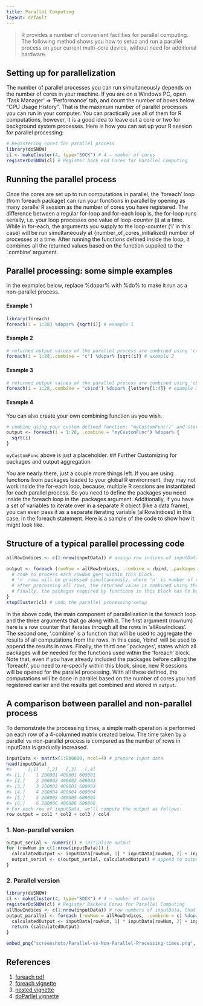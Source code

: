 ```yaml
---
title: Parallel Computing
layout: default
---
```

> R provides a number of convenient facilities for parallel computing. The following method shows you how to setup and run a parallel process on your current multi-core device, without need for additional hardware.

## Setting up for parallelization

The number of parallel processes you can run simultaneously depends on the number of cores in your machine. If you are on a Windows PC, open 'Task Manager' => ‘Performance’ tab, and count the number of boxes below "CPU Usage History". That is the maximum number of parallel processes you can run in your computer.
You can practically use all of them for R computations, however, it is a good idea to leave out a core or two for background system processes. Here is how you can set up your R session for parallel processing:

```r
# Registering cores for parallel process
library(doSNOW)
cl <- makeCluster(4, type="SOCK") # 4 – number of cores
registerDoSNOW(cl) # Register back end Cores for Parallel Computing
```

## Running the parallel process

Once the cores are set up to run computations in parallel, the ‘foreach’ loop (from foreach package) can run your functions in parallel by opening as many parallel R session as the number of cores you have registered. The difference between a regular for-loop and for-each loop is, the for-loop runs serially, i.e. your loop processes one value of loop-counter (i) at a time.
While in for-each, the arguments you supply to the loop-counter (‘i’ in this case) will be run simultaneously at {number_of_cores_initialised} number of processes at a time. After running the functions defined inside the loop, it combines all the returned values based on the function supplied to the ‘.combine‘ argument.

## Parallel processing: some simple examples

In the examples below, replace %dopar% with %do% to make it run as a non-parallel process.

#### Example 1
```r
library(foreach)
foreach(i = 1:28) %dopar% {sqrt(i)} # example 1
```

#### Example 2

```r
# returned output values of the parallel process are combined using 'c()' function
foreach(i = 1:28,.combine = "c") %dopar% {sqrt(i)} # example 2
```

#### Example 3

```r
# returned output values of the parallel process are combined using 'cbind()' function
foreach(i = 1:28,.combine = "cbind") %dopar% {letters[1:4]} # example 3 
```

#### Example 4

You can also create your own combining function as you wish.

```r
# combine using your custom defined function: "myCustomFunc()" and store in 'output' variable
output <- foreach(i = 1:28, .combine = "myCustomFunc") %dopar% {
  sqrt(i)
}
```


`myCustomFunc` above is just a placeholder.
## Further Customizing for packages and output aggregation

You are nearly there, just a couple more things left. If you are using functions from packages loaded to your global R environment, they may not work inside the for-each loop, because, multiple R sessions are instantiated for each parallel process. So you need to define the packages you need inside the foreach loop in the .packages argument.
Additionally, if you have a set of variables to iterate over in a separate R object (like a data frame), you can even pass it as a separate iterating variable (allRowIndices) in this case, in the foreach statement. Here is a sample of the code to show how it might look like.

## Structure of a typical parallel processing code

```r
allRowIndices <- c(1:nrow(inputData)) # assign row indices of inputData, that will be processed in parallel

output <- foreach (rowNum = allRowIndices, .combine = rbind, .packages = c("caret", "ggplot2", "Hmisc")) %dopar% {
  # code to process each rowNum goes within this block.
  # 'n' rows will be processed simultaneously, where 'n' is number of registered cores.
  # after processing all rows, the returned value is combined using the function defined in `.combine` argument `rbind` in this case. The output thus aggregated is stored in output variable.
  # Finally, the packages required by functions in this block has to be mentioned within .packages argument.
}
stopCluster(cl) # undo the parallel processing setup
```

In the above code, the main component of parallelisation is the foreach loop and the three arguments that go along with it. The first argument (rownum) here is a row counter that iterates through all the rows in ‘allRowIndices’. The second one, ‘.combine’ is a function that will be used to aggregate the results of all computations from the rows. In this case, ‘rbind’ will be used to append the results in rows. Finally, the third one ‘.packages’, states which all packages will be needed for the functions used within the ‘foreach’ block. Note that, even if you have already included the packages before calling the ‘foreach’, you need to re-specify within this block, since, new R sessions will be opened for the parallel processing.
With all these defined, the computations will be done in parallel based on the number of cores you had registered earlier and the results get combined and stored in `output`.

## A comparison between parallel and non-parallel process

To demonstrate the processing times, a simple math operation is performed on each row of a 4-columned matrix created below. The time taken by a parallel vs non-parallel process is compared as the number of rows in inputData is gradually increased.

```r
inputData <- matrix(1:800000, ncol=4) # prepare input data
head(inputData)
#>      [,1]   [,2]   [,3]   [,4]
#> [1,]    1 200001 400001 600001
#> [2,]    2 200002 400002 600002
#> [3,]    3 200003 400003 600003
#> [4,]    4 200004 400004 600004
#> [5,]    5 200005 400005 600005
#> [6,]    6 200006 400006 600006
# For each row of inputData, we'll compute the output as follows: 
row output = col1 * col2 + col3 / col4
```

### 1. Non-parallel version

```r
output_serial <- numeric() # initialize output
for (rowNum in c(1:nrow(inputData))) {
  calculatedOutput <- inputData[rowNum, 1] * inputData[rowNum, 2] + inputData[rowNum, 3] / inputData[rowNum, 4] # compute output
  output_serial <- c(output_serial, calculatedOutput) # append to output variable
}
```

### 2. Parallel version

```r
library(doSNOW)
cl <- makeCluster(4, type="SOCK") # 4 – number of cores
registerDoSNOW(cl) # Register Backend Cores for Parallel Computing
allRowIndices <- c(1:nrow(inputData)) # row numbers of inputData, that will be processed in parallel
output_parallel <- foreach (rowNum = allRowIndices, .combine = c) %dopar% {
  calculatedOutput <- inputData[rowNum, 1] * inputData[rowNum, 2] + inputData[rowNum, 3] / inputData[rowNum, 4] # compute output
  return (calculatedOutput)
}
```

```r
embed_png("screenshots/Parallel-vs-Non-Parallel-Processing-times.png", dpi = 220)
```

## References
1. [foreach pdf](http://cran.r-project.org/web/packages/foreach/foreach.pdf)
1. [foreach vignette](http://cran.r-project.org/web/packages/foreach/vignettes/foreach.pdf)
1. [nested vignette](http://cran.r-project.org/web/packages/foreach/vignettes/nested.pdf)
1. [doParllel vignette](http://cran.r-project.org/web/packages/doParallel/vignettes/gettingstartedParallel.pdf)
